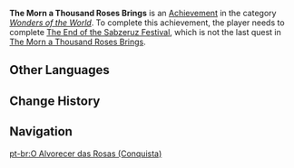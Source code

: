 {{Achievement Infobox
|title        = The Morn a Thousand Roses Brings
|id           = 84074
|order id     = 5053
|category     = Wonders of the World
|description  = Complete "[[The Morn a Thousand Roses Brings]]."
|requirements = Complete ''[[The End of the Sabzeruz Festival]].''
|primogems    = 10
|tracking     = 
|quest        = The Morn a Thousand Roses Brings
|hidden       = 1
|type         = Quest
}}
'''The Morn a Thousand Roses Brings''' is an [[Achievement]] in the category ''[[Wonders of the World]]''. To complete this achievement, the player needs to complete [[The End of the Sabzeruz Festival]], which is not the last quest in [[The Morn a Thousand Roses Brings]].
<!--
==Gameplay Notes==

==Trivia==

==Video Guides==
{{EVT
|video1   = 
|caption1 = 
}}
-->
==Other Languages==
{{Transclude|The Morn a Thousand Roses Brings|Other Languages}}

==Change History==
{{Change History|3.0}}
<!--
==References==
{{Reflist}}
-->
==Navigation==
{{Achievement Navbox}}

[[pt-br:O Alvorecer das Rosas (Conquista)]]